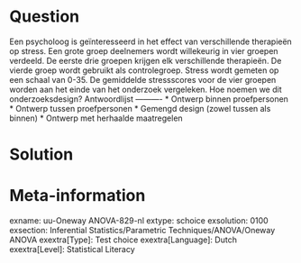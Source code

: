 Question
========
  
Een psycholoog is geïnteresseerd in het effect van verschillende therapieën op stress. Een grote groep deelnemers wordt willekeurig in vier groepen verdeeld. De eerste drie groepen krijgen elk verschillende therapieën. De vierde groep wordt gebruikt als controlegroep. Stress wordt gemeten op een schaal van 0-35. De gemiddelde stressscores voor de vier groepen worden aan het einde van het onderzoek vergeleken. Hoe noemen we dit onderzoeksdesign? 
Antwoordlijst
----------
* Ontwerp binnen proefpersonen
* Ontwerp tussen proefpersonen
* Gemengd design (zowel tussen als binnen)
* Ontwerp met herhaalde maatregelen


Solution
========

Meta-information
================
exname: uu-Oneway ANOVA-829-nl
extype: schoice
exsolution: 0100
exsection: Inferential Statistics/Parametric Techniques/ANOVA/Oneway ANOVA
exextra[Type]: Test choice
exextra[Language]: Dutch
exextra[Level]: Statistical Literacy
